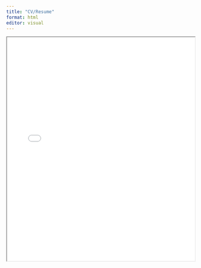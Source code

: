 ```yaml
---
title: "CV/Resume"
format: html
editor: visual
---
```


<iframe src="Harmony_Nguyen_CV_05142024.pdf" width="100%" height="600px">

</iframe>
